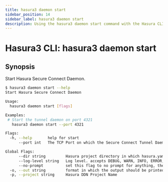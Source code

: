 ```yaml
---
title: hasura3 daemon start
sidebar_position: 14
sidebar_label: hasura3 daemon start
description: Using the hasura3 daemon start command with the Hasura CLI
---
```


# Hasura3 CLI: hasura3 daemon start 

## Synopsis
Start Hasura Secure Connect Daemon.

```bash
$ hasura3 daemon start --help
Start Hasura Secure Connect Daemon

Usage:
  hasura3 daemon start [flags]

Examples:
 # Start the tunnel daemon on port 4321
   hasura3 daemon start --port 4321

Flags:
  -h, --help       help for start
      --port int   The TCP Port on which the Secure Connect Tunnel Daemon will run

Global Flags:
      --dir string         Hasura project directory in which hasura.yaml is present (default ".")
      --log-level string   Log level. accepts DEBUG, WARN, INFO, ERROR, FATAL (default "INFO")
      --no-prompt          set this flag to no prompt for anything, the command fails if any input is missing
  -o, --out string         format in which the output should be printed, accepts table, json and yaml (default "table")
  -p, --project string     Hasura DDN Project Name
```

